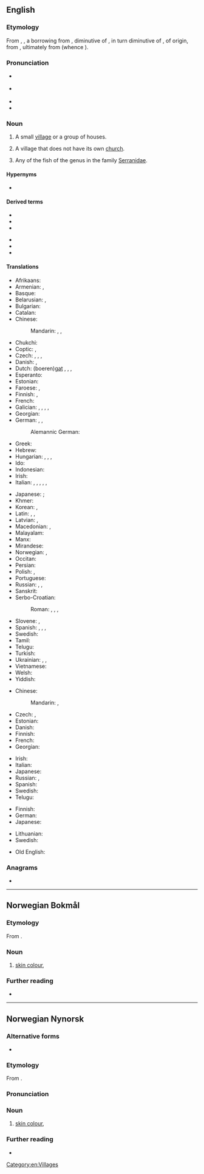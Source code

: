 {{also|Hamlet|HAMLET}}
==English==
{{wikipedia|Hamlet (place)}}

===Etymology===
From {{inh|en|enm|hamlet}}, {{m|enm|hamelet}}, a borrowing from {{der|en|fro|hamelet}}, diminutive of {{der|en|fro|hamel}}, in turn diminutive of {{der|en|fro|ham}}, of {{der|en|gem}} origin, from {{der|en|frk|*haim}}, ultimately from {{der|en|gem-pro|*haimaz}} (whence {{m+|en|home}}).

===Pronunciation===
* {{a|UK}} {{IPA|en|/ˈhæm.lɪt/}}<!--compare https://www.collinsdictionary.com/dictionary/english/hamlet-->
* {{a|US}} {{IPA|en|/ˈhæm.lət/}}
* {{audio|en|LL-Q1860 (eng)-Vealhurl-hamlet.wav |Audio (UK)}}
* {{homophones|en|Hamlet}}

===Noun===
{{en-noun}}

# A small [[village]] or a group of houses.
#: {{syn|en|thorp}}
# {{lb|en|British}} A village that does not have its own [[church]].
# Any of the fish of the genus {{taxlink|Hypoplectrus|genus}} in the family [[Serranidae]].

====Hypernyms====
* {{sense|small village}} {{l|en|settlement}}

====Derived terms====
{{top2}}
* {{l|en|Clint cum Hamlets}}
* {{l|en|Dawley Hamlets}}
* {{l|en|Holsworthy Hamlets}}
{{mid}}
* {{l|en|Okehampton Hamlets}}
* {{l|en|Stockley Hamlet}}
* {{l|en|Tower Hamlets}}
{{bottom}}

====Translations====
{{trans-top|small village}}
* Afrikaans: {{t+|af|gehug}}
* Armenian: {{t+|hy|շեն}}, {{t+|hy|գյուղակ}}
* Basque: {{t|eu|herrixka}}
* Belarusian: {{t|be|вёсачка|f}}, {{t|be|ху́тар|m}}
* Bulgarian: {{t|bg|селце́|n}}
* Catalan: {{t|ca|poblet|m}}
* Chinese:
*: Mandarin: {{t+|cmn|村莊}}, {{t+|cmn|村庄|tr=cūnzhuāng}}, {{t|cmn|小村|tr=xiǎocūn}}
* Chukchi: {{t|ckt|нымным|tr=nymnym}}
* Coptic: {{t|cop|ϫⲉⲫⲣⲟ|m}}, {{t|cop|ⲉⲡⲟⲓⲕⲓⲟⲛ|m}}
* Czech: {{t+|cs|osada|f}}, {{t+|cs|víska|f}}, {{t|cs|dědinka|f}}, {{t+|cs|kolonie|f}}
* Danish: {{t+|da|landsby}},{{t|da|bygd}}
* Dutch: (boeren)[[gat]] {{g|n}}, {{t+|nl|gehucht|n}}, {{t+|nl|negorij}}, {{t+|nl|uithoek}}
* Esperanto: {{t|eo|vilaĝeto}}
* Estonian: {{t+|et|küla}}
* Faroese: {{t|fo|bygd|f}}, {{t|fo|smábygd|f}}
* Finnish: {{t+|fi|pikkukylä}}, {{t+|fi|kyläpahanen}}
* French: {{t+|fr|hameau|m}}
* Galician: {{t+|gl|aldea|f}}, {{t+|gl|lugar|m}}, {{t|gl|vilar|m}}, {{t|gl|casal|m}}, {{t|gl|poubea|f}}
* Georgian: {{t|ka|სოფელი}}
* German: {{t+|de|Weiler|m}}, {{t+|de|Dorf|n}}, {{qualifier|pejorative}} {{t+|de|Kaff|n}}
*: Alemannic German: {{t|gsw|Wihr}}
* Greek: {{t+|el|χωριουδάκι|n}}
* Hebrew: {{t|he|כפרון|m|tr=kfarón|alt=כפרון \ פַּרְוָן}}
* Hungarian: {{q|administrative terms}} {{t|hu|törpefalu}}, {{t|hu|aprófalu}}, {{q|informal}} {{t+|hu|falucska}}, {{q|esp. farmstead}} {{t+|hu|tanya}}
* Ido: {{t+|io|vilajeto}}
* Indonesian: {{t+|id|kampung}}
* Irish: {{t|ga|gráig|f}}
* Italian: {{t+|it|casale|m}}, {{t+|it|località|f}}, {{t+|it|villaggio|m}}, {{t+|it|frazione|f}}, {{t+|it|borgata|f}}, {{t+|it|borgo|m}}
{{trans-mid}}
* Japanese: {{qualifier|a small village}} {{t|ja|村落|tr=sonraku}}; {{qualifier|a group of houses}} {{t+|ja|集落|tr=shūraku}}
* Khmer: {{t|km|កូនភូមិ|tr=koun phuum}}
* Korean: {{t+|ko|촌락}}, {{t+|ko|마을}}
* Latin: {{t+|la|vīcus|m}}, {{t|la|vīculus|m}},
* Latvian: {{t+|lv|sādža|f}}, {{t|lv|ciems|m}}
* Macedonian: {{t|mk|заселок|m}}, {{t|mk|селце|n}}
* Malayalam: {{t-needed|ml}}
* Manx: {{t|gv|balley beg|m}}
* Mirandese: {{t|mwl|aldé|f}}
* Norwegian: {{t+|no|landsby}}, {{t+|no|grend}}
* Occitan: {{t+|oc|masatge}}
* Persian: {{t+|fa|دهکده|tr=dehkade}}
* Polish: {{t+|pl|przysiółek|m}}, {{t+|pl|sioło|n}}
* Portuguese: {{t+|pt|aldeia|f}}
* Russian: {{t+|ru|дереву́шка|f}}, {{t+|ru|ху́тор|m}}, {{t+|ru|сельцо́|n}}
* Sanskrit: {{t+|sa|ग्राम|m}}
* Serbo-Croatian:
*: Roman: {{t|sh|zaseok|m}}, {{t+|sh|naselje|n}}, {{t+|sh|seoce|n}}, {{t+|sh|zaselak|m}}
* Slovene: {{t|sl|vasica|f}}, {{t|sl|zaselek|m}}
* Spanish: {{t|es|aldehuela|f}}, {{t+|es|caserío|m}}, {{t+|es|aldea|f}}, {{t|es|villar|m}}
* Swedish: {{t+|sv|by|c}}
* Tamil: {{t-needed|ta}}
* Telugu: {{t+|te|పల్లెటూరు}}
* Turkish: {{t+|tr|mezra}}
* Ukrainian: {{t|uk|сільце́|n}}, {{t|uk|присі́лочок|m}}, {{t|uk|ху́тір|m}}
* Vietnamese: {{t+|vi|xóm}}
* Welsh: {{t|cy|[[pentref]] [[bach]]|m}}
* Yiddish: {{t|yi|דערפֿל|n}}
{{trans-bottom}}

{{trans-top|village without its own church}}
* Chinese:
*: Mandarin: {{t|cmn|部落無教會的小村莊}}, {{t|cmn|部落无教会的小村庄|tr=bùluò wú jiāohuì de xiǎo cūnzhuāng}}
* Czech: {{t+|cs|vesnička|f}}, {{t+|cs|dědina|f}}
* Estonian: {{t+|et|küla}}
* Danish: {{t|da|bygd}}
* Finnish: {{t+|fi|kylä}} {{q|as opposed to kirkonkylä}}
* French: {{t+|fr|hameau|m}}
* Georgian: {{t|ka|სოფელი}}
{{trans-mid}}
* Irish: {{t|ga|gráig|f}}
* Italian: {{t+|it|casale|m}}
* Japanese: {{qualifier|used to describe such European villages}} {{t|ja|小村|tr=こむら, komura}}
* Russian: {{t+|ru|дере́вня|f}}, {{t+|ru|ху́тор|m}}
* Spanish: {{t+|es|aldea|f}}
* Swedish: {{t+|sv|by|c}}
* Telugu: {{t+|te|పల్లె}}
{{trans-bottom}}

{{trans-top|fish}}
* Finnish: {{t|fi|Hypoplectrus|alt=''Hypoplectrus''}}
* German: {{t|de|Hamletbarsche}}
* Japanese: {{t|ja|ハムレット|tr=hamuretto}}
{{trans-mid}}
* Lithuanian: {{t|lt|vakos}}
* Swedish: {{t|sv|hypoplectrus}}
{{trans-bottom}}

{{checktrans-top}}
* Old English: {{t-needed|ang}}
{{trans-mid}}
{{trans-bottom}}

===Anagrams===
* {{anagrams|en|a=aehlmt|Eltham|Lathem|Thelma|methal}}

[[Category:en:Villages]]

----

==Norwegian Bokmål==

===Etymology===
From {{af|nb|ham|t1=skin|let|t2=colour}}.

===Noun===
{{nb-noun-m1}}

# [[skin colour]], {{l|en|complexion}}
#: {{syn|nb|hudfarge}}
#: {{ux|nb|Han var mørk i '''hamleten'''.|inline=1|His '''skin colour''' was dark.}}

===Further reading===
* {{R:Dokpro|lang=nb}}

----

==Norwegian Nynorsk==

===Alternative forms===
* {{alter|nn|hamlett}}

===Etymology===
From {{af|nn|ham|t1=skin|let|t2=colour}}.

===Pronunciation===
{{rfp|nn}}

===Noun===
{{nn-noun-m2}}

# [[skin colour]], {{l|en|complexion}}

===Further reading===
* {{R:Dokpro|lang=nn}}